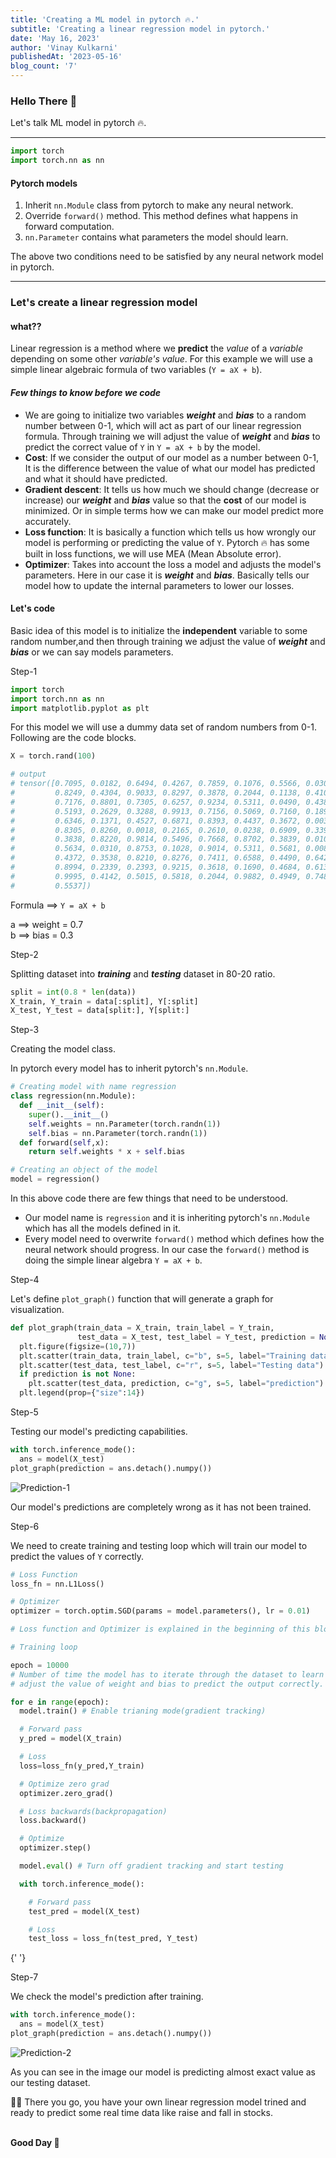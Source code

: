 ```yaml
---
title: 'Creating a ML model in pytorch 🔥.'
subtitle: 'Creating a linear regression model in pytorch.'
date: 'May 16, 2023'
author: 'Vinay Kulkarni'
publishedAt: '2023-05-16'
blog_count: '7'
---
```


### Hello There 🐼

Let's talk ML model in pytorch 🔥.

---

```python title="main.ipynb"
import torch
import torch.nn as nn
```

#### Pytorch models

1. Inherit `nn.Module` class from pytorch to make any neural network.
2. Override `forward()` method. This method defines what happens in forward computation.
3. `nn.Parameter` contains what parameters the model should learn.

The above two conditions need to be satisfied by any neural network model in pytorch.

---

### Let's create a linear regression model

#### **what??**

Linear regression is a method where we **predict** the _value_ of a _variable_ depending on some other _variable's value_. For this example we will use a simple linear algebraic formula of two variables (`Y = aX + b`).

#### _**Few things to know before we code**_

- We are going to initialize two variables _**weight**_ and _**bias**_ to a random number between 0-1, which will act as part of our linear regression formula. Through training we will adjust the value of _**weight**_ and _**bias**_ to predict the correct value of `Y` in `Y = aX + b` by the model.
- **Cost**: If we consider the output of our model as a number between 0-1, It is the difference between the value of what our model has predicted and what it should have predicted.
- **Gradient descent**: It tells us how much we should change (decrease or increase) our _**weight**_ and _**bias**_ value so that the **cost** of our model is minimized. Or in simple terms how we can make our model predict more accurately.
- **Loss function**: It is basically a function which tells us how wrongly our model is performing or predicting the value of `Y`. Pytorch 🔥 has some built in loss functions, we will use MEA (Mean Absolute error).
- **Optimizer**: Takes into account the loss a model and adjusts the model's parameters. Here in our case it is _**weight**_ and _**bias**_. Basically tells our model how to update the internal parameters to lower our losses.

#### Let's code

Basic idea of this model is to initialize the **independent** variable to some random number,and then through training we adjust the value of _**weight**_ and _**bias**_ or we can say models parameters.

<Step>Step-1</Step>

```python title="main.ipynb"
import torch
import torch.nn as nn
import matplotlib.pyplot as plt
```

For this model we will use a dummy data set of random numbers from 0-1. Following are the code blocks.

```python title="main.ipynb"
X = torch.rand(100)

# output
# tensor([0.7095, 0.0182, 0.6494, 0.4267, 0.7859, 0.1076, 0.5566, 0.0305, 0.8399,
#         0.8249, 0.4304, 0.9033, 0.8297, 0.3878, 0.2044, 0.1138, 0.4107, 0.0159,
#         0.7176, 0.8801, 0.7305, 0.6257, 0.9234, 0.5311, 0.0490, 0.4387, 0.4446,
#         0.5193, 0.2629, 0.3288, 0.9913, 0.7156, 0.5069, 0.7160, 0.1891, 0.9123,
#         0.6346, 0.1371, 0.4527, 0.6871, 0.8393, 0.4437, 0.3672, 0.0039, 0.5439,
#         0.8305, 0.8260, 0.0018, 0.2165, 0.2610, 0.0238, 0.6909, 0.3391, 0.8363,
#         0.3838, 0.8220, 0.9814, 0.5496, 0.7668, 0.8702, 0.3839, 0.0109, 0.9520,
#         0.5634, 0.0310, 0.8753, 0.1028, 0.9014, 0.5311, 0.5681, 0.0084, 0.5314,
#         0.4372, 0.3538, 0.8210, 0.8276, 0.7411, 0.6588, 0.4490, 0.6421, 0.7768,
#         0.8994, 0.2339, 0.2393, 0.9215, 0.3618, 0.1690, 0.4684, 0.6130, 0.8558,
#         0.9995, 0.4142, 0.5015, 0.5818, 0.2044, 0.9882, 0.4949, 0.7489, 0.2483,
#         0.5537])

```

Formula ==> `Y = aX + b`

a ==> weight = 0.7 <br/>
b ==> bias = 0.3

<Step>Step-2</Step>

Splitting dataset into _**training**_ and _**testing**_ dataset in 80-20 ratio.

```python title="main.ipynb"
split = int(0.8 * len(data))
X_train, Y_train = data[:split], Y[:split]
X_test, Y_test = data[split:], Y[split:]
```

<Step>Step-3</Step>

Creating the model class.

In pytorch every model has to inherit pytorch's `nn.Module`.

```python title="main.ipynb"
# Creating model with name regression
class regression(nn.Module):
  def __init__(self):
    super().__init__()
    self.weights = nn.Parameter(torch.randn(1))
    self.bias = nn.Parameter(torch.randn(1))
  def forward(self,x):
    return self.weights * x + self.bias

# Creating an object of the model
model = regression()
```

In this above code there are few things that need to be understood.

- Our model name is `regression` and it is inheriting pytorch's `nn.Module` which has all the models defined in it.
- Every model need to overwrite `forward()` method which defines how the neural network should progress. In our case the `forward()` method is doing the simple linear algebra `Y = aX + b`.

<Step>Step-4</Step>

Let's define `plot_graph()` function that will generate a graph for visualization.

```python title="main.ipynb"
def plot_graph(train_data = X_train, train_label = Y_train,
               test_data = X_test, test_label = Y_test, prediction = None):
  plt.figure(figsize=(10,7))
  plt.scatter(train_data, train_label, c="b", s=5, label="Training data")
  plt.scatter(test_data, test_label, c="r", s=5, label="Testing data")
  if prediction is not None:
    plt.scatter(test_data, prediction, c="g", s=5, label="prediction")
  plt.legend(prop={"size":14})
```

<Step>Step-5</Step>

Testing our model's predicting capabilities.

```python title="main.ipynb"
with torch.inference_mode():
  ans = model(X_test)
plot_graph(prediction = ans.detach().numpy())
```

![Prediction-1](https://lxpvudvqfvttinrfcjmq.supabase.co/storage/v1/object/public/images/images/prediction_1.png)

Our model's predictions are completely wrong as it has not been trained.

<Step>Step-6</Step>

We need to create training and testing loop which will train our model to predict the values of `Y` correctly.

```python title="main.ipynb"
# Loss Function
loss_fn = nn.L1Loss()

# Optimizer
optimizer = torch.optim.SGD(params = model.parameters(), lr = 0.01)

# Loss function and Optimizer is explained in the beginning of this blog post.
```

```python title="main.ipynb"
# Training loop

epoch = 10000
# Number of time the model has to iterate through the dataset to learn or,
# adjust the value of weight and bias to predict the output correctly.

for e in range(epoch):
  model.train() # Enable trianing mode(gradient tracking)

  # Forward pass
  y_pred = model(X_train)

  # Loss
  loss=loss_fn(y_pred,Y_train)

  # Optimize zero grad
  optimizer.zero_grad()

  # Loss backwards(backpropagation)
  loss.backward()

  # Optimize
  optimizer.step()

  model.eval() # Turn off gradient tracking and start testing

  with torch.inference_mode():

    # Forward pass
    test_pred = model(X_test)

    # Loss
    test_loss = loss_fn(test_pred, Y_test)
```

{' '}

<Step>Step-7</Step>

We check the model's prediction after training.

```python title="main.ipynb"
with torch.inference_mode():
  ans = model(X_test)
plot_graph(prediction = ans.detach().numpy())
```

![Prediction-2](https://lxpvudvqfvttinrfcjmq.supabase.co/storage/v1/object/public/images/images/prediction-2.png)

As you can see in the image our model is predicting almost exact value as our testing dataset.

<Callout>
  🎊🎉 There you go, you have your own linear regression model trined and ready
  to predict some real time data like raise and fall in stocks.
</Callout>

<br />
<br />

**Good Day 🐼**
